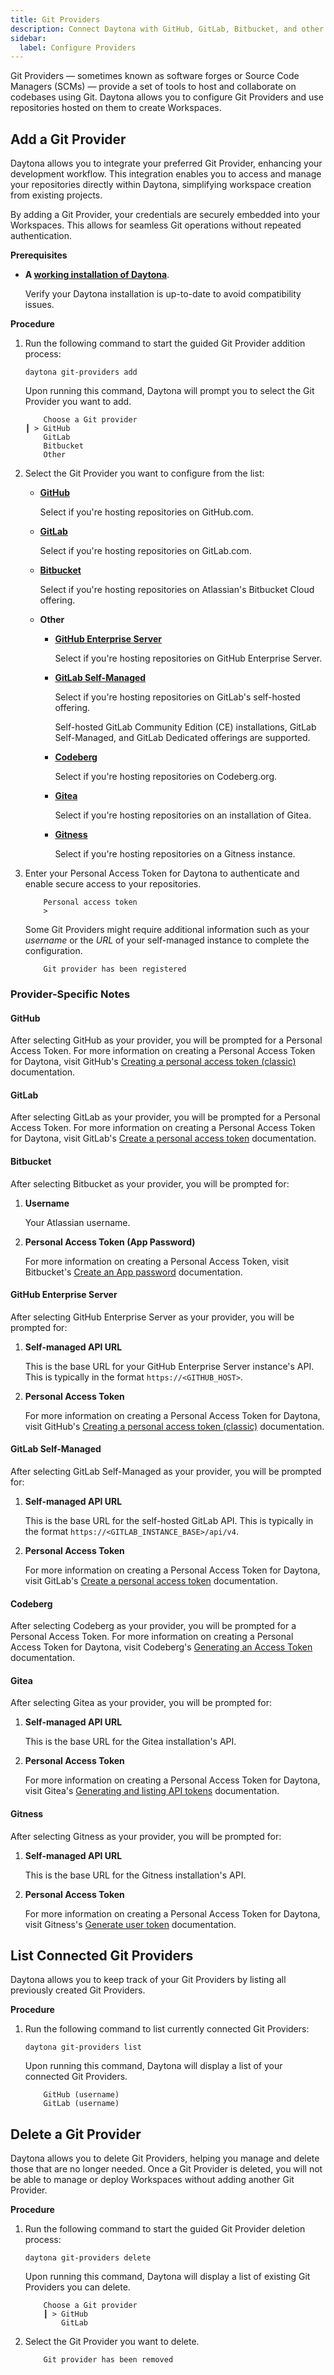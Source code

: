 ```yaml
---
title: Git Providers
description: Connect Daytona with GitHub, GitLab, Bitbucket, and other Git Providers.
sidebar:
  label: Configure Providers
---
```


Git Providers — sometimes known as software forges or Source Code Managers (SCMs) — provide a set of tools to host and collaborate on codebases using Git.
Daytona allows you to configure Git Providers and use repositories hosted on them to create Workspaces.

## Add a Git Provider

Daytona allows you to integrate your preferred Git Provider, enhancing your development workflow. This integration enables you to access and manage your repositories directly within Daytona, simplifying workspace creation from existing projects.

By adding a Git Provider, your credentials are securely embedded into your Workspaces. This allows for seamless Git operations without repeated authentication.

__Prerequisites__

- __A [working installation of Daytona](/installation/installation)__.

  Verify your Daytona installation is up-to-date to avoid compatibility issues.

__Procedure__

1. Run the following command to start the guided Git Provider addition process:

    ```shell
    daytona git-providers add
    ```

    Upon running this command, Daytona will prompt you to select the Git Provider you want to add.

    ```text
        Choose a Git provider
    ┃ > GitHub
        GitLab
        Bitbucket
        Other
    ```

2. Select the Git Provider you want to configure from the list:
    - __[GitHub](#github)__

        Select if you're hosting repositories on GitHub.com.

    - __[GitLab](#gitlab)__

        Select if you're hosting repositories on GitLab.com.

    - __[Bitbucket](#bitbucket)__

        Select if you're hosting repositories on Atlassian's Bitbucket Cloud offering.

    - __Other__

        - __[GitHub Enterprise Server](#github-enterprise-server)__

            Select if you're hosting repositories on GitHub Enterprise Server.

        - __[GitLab Self-Managed](#gitlab-self-managed)__

            Select if you're hosting repositories on GitLab's self-hosted offering.

            Self-hosted GitLab Community Edition (CE) installations, GitLab Self-Managed, and GitLab Dedicated offerings are supported.

        - __[Codeberg](#codeberg)__

            Select if you're hosting repositories on Codeberg.org.

        - __[Gitea](#gitea)__

            Select if you're hosting repositories on an installation of Gitea.

        - __[Gitness](#gitness)__

            Select if you're hosting repositories on a Gitness instance.

3. Enter your Personal Access Token for Daytona to authenticate and enable secure access to your repositories.

    ```text
        Personal access token
        >
    ```

    Some Git Providers might require additional information such as your _username_ or the _URL_ of your self-managed instance to complete the configuration.

    ```text
        Git provider has been registered
    ```

### Provider-Specific Notes

#### GitHub

After selecting GitHub as your provider, you will be prompted for a Personal Access Token.
For more information on creating a Personal Access Token for Daytona, visit GitHub's [Creating a personal access token (classic)][gh-token] documentation.

#### GitLab

After selecting GitLab as your provider, you will be prompted for a Personal Access Token.
For more information on creating a Personal Access Token for Daytona, visit GitLab's [Create a personal access token][gl-token] documentation.

#### Bitbucket

After selecting Bitbucket as your provider, you will be prompted for:

1. __Username__

    Your Atlassian username.

2. __Personal Access Token (App Password)__

    For more information on creating a Personal Access Token, visit Bitbucket's [Create an App password][bit-token] documentation.

#### GitHub Enterprise Server

After selecting GitHub Enterprise Server as your provider, you will be prompted for:

1. __Self-managed API URL__

    This is the base URL for your GitHub Enterprise Server instance's API.
    This is typically in the format `https://<GITHUB_HOST>`.

2. __Personal Access Token__

    For more information on creating a Personal Access Token for Daytona, visit GitHub's [Creating a personal access token (classic)][gh-token] documentation.

#### GitLab Self-Managed

After selecting GitLab Self-Managed as your provider, you will be prompted for:

1. __Self-managed API URL__

    This is the base URL for the self-hosted GitLab API.
    This is typically in the format `https://<GITLAB_INSTANCE_BASE>/api/v4`.

2. __Personal Access Token__

    For more information on creating a Personal Access Token for Daytona, visit GitLab's [Create a personal access token][gl-token] documentation.

#### Codeberg

After selecting Codeberg as your provider, you will be prompted for a Personal Access Token.
For more information on creating a Personal Access Token for Daytona, visit Codeberg's [Generating an Access Token][codeberg-token] documentation.

#### Gitea

After selecting Gitea as your provider, you will be prompted for:

1. __Self-managed API URL__

    This is the base URL for the Gitea installation's API.

2. __Personal Access Token__

    For more information on creating a Personal Access Token for Daytona, visit Gitea's [Generating and listing API tokens][gitea-token] documentation.

#### Gitness

After selecting Gitness as your provider, you will be prompted for:

1. __Self-managed API URL__

    This is the base URL for the Gitness installation's API.

2. __Personal Access Token__

    For more information on creating a Personal Access Token for Daytona, visit Gitness's [Generate user token][gitness-token] documentation.

## List Connected Git Providers

Daytona allows you to keep track of your Git Providers by listing all previously created Git Providers.

__Procedure__

1. Run the following command to list currently connected Git Providers:

    ```shell
    daytona git-providers list
    ```

    Upon running this command, Daytona will display a list of your connected Git Providers.

    ```text
        GitHub (username)
        GitLab (username)
    ```

## Delete a Git Provider

Daytona allows you to delete Git Providers, helping you manage and delete those that are no longer needed. Once a Git Provider is deleted, you will not be able to manage or deploy Workspaces without adding another Git Provider.

__Procedure__

1. Run the following command to start the guided Git Provider deletion process:

    ```shell
    daytona git-providers delete
    ```

    Upon running this command, Daytona will display a list of existing Git Providers you can delete.

    ```text
        Choose a Git provider
        ┃ > GitHub
            GitLab
    ```

2. Select the Git Provider you want to delete.

    ```text
        Git provider has been removed
    ```

[gh-token]: https://docs.github.com/en/authentication/keeping-your-account-and-data-secure/managing-your-personal-access-tokens#creating-a-personal-access-token-classic
[gl-token]: https://docs.gitlab.com/ee/user/profile/personal_access_tokens.html#create-a-personal-access-token
[bit-token]: https://support.atlassian.com/bitbucket-cloud/docs/create-an-app-password/
[codeberg-token]: https://docs.codeberg.org/advanced/access-token/
[gitea-token]: https://docs.gitea.com/1.21/development/api-usage#generating-and-listing-api-tokens
[gitness-token]: https://docs.gitness.com/administration/user-management#generate-user-token
